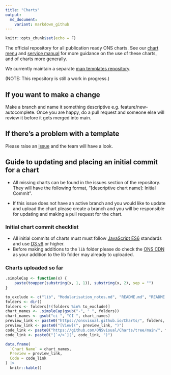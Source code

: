 ```yaml
---
title: "Charts"
output:
  md_document:
    variant: markdown_github
---
```


<!-- README.md is auto-generated from README.Rmd. Do not edit directly. -->


```r
knitr::opts_chunk$set(echo = F)
```

The official repository for all publication ready ONS charts. See our [chart menu](https://onsvisual.github.io/Charts/chart-menu/) and [service manual](https://service-manual.ons.gov.uk/data-visualisation) for more guidance on the use of these charts, and of charts more generally.

We currently maintain a separate [map templates repository](https://github.com/ONSvisual/maptemplates).

(NOTE: This repository is still a work in progress.)

## If you want to make a change
Make a branch and name it something descriptive e.g. feature/new-autocomplete. Once you are happy, do a pull request and someone else will review it before it gets merged into main.

## If there's a problem with a template
Please raise an [issue](https://github.com/ONSvisual/Charts/issues) and the team will have a look.

## Guide to updating and placing an initial commit for a chart

- All missing charts can be found in the issues section of the repository. They will have the following format, "[descriptive chart name]: Initial Commit".

- If this issue does not have an active branch and you would like to update and upload the chart please create a branch and you will be responsible for updating and making a pull request for the chart.

### Initial chart commit checklist

- All initial commits of charts must must follow [JavaScript ES6](https://www.w3schools.com/js/js_es6.asp) standards and use [D3 v6](https://observablehq.com/@d3/d3v6-migration-guide) or higher.
- Before making additions to the `lib` folder please do check the [ONS CDN](https://github.com/ONSdigital/cdn.ons.gov.uk-vendor) as your addition to the lib folder may already to uploaded.

### Charts uploaded so far

```r
.simpleCap <- function(x) {
    paste(toupper(substring(x, 1, 1)), substring(x, 2), sep = "")
}
```


```r
to_exclude <- c("lib", "Modularisation_notes.md", "README.md", "README.rmarkdown", "refresh.bat", "schema.JSON", "ONSCharts.Rproj", "README.Rmd")
folders <- dir()
folders <- folders[!(folders %in% to_exclude)]
chart_names <- .simpleCap(gsub("-", " ", folders))
chart_names <- gsub("ci ", "CI ", chart_names)
preview_link <- paste0("https://onsvisual.github.io/Charts/", folders, "/")
preview_link <- paste0("[View](", preview_link, ")")
code_link <- paste0("https://github.com/ONSvisual/Charts/tree/main/", folders, "/")
code_link <- paste0("[`</>`](", code_link, ")")

data.frame(
  `Chart Name` = chart_names,
  Preview = preview_link,
  Code = code_link
) |> 
  knitr::kable()
```


